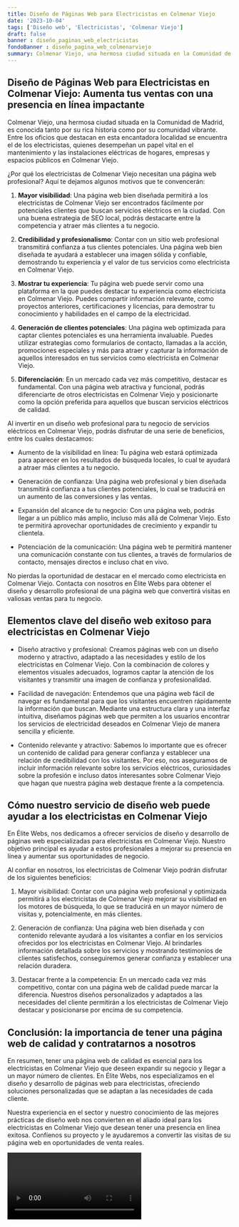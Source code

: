 ```yaml
---
title: Diseño de Páginas Web para Electricistas en Colmenar Viejo
date: '2023-10-04'
tags: ['Diseño web', 'Electricistas', 'Colmenar Viejo']
draft: false
banner : diseño_paginas_web_electricistas
fondoBanner : diseño_pagina_web_colmenarviejo
summary: Colmenar Viejo, una hermosa ciudad situada en la Comunidad de Madrid, es conocida tanto por su rica historia como por su comunidad vibrante. Entre los oficios que destacan en esta encantadora localidad se encuentra el de los electricistas, quienes desempeñan un papel vital en el mantenimiento y las instalaciones eléctricas de hogares, empresas y espacios públicos en Colmenar Viejo.
---
```


## Diseño de Páginas Web para Electricistas en Colmenar Viejo: Aumenta tus ventas con una presencia en línea impactante

Colmenar Viejo, una hermosa ciudad situada en la Comunidad de Madrid, es conocida tanto por su rica historia como por su comunidad vibrante. Entre los oficios que destacan en esta encantadora localidad se encuentra el de los electricistas, quienes desempeñan un papel vital en el mantenimiento y las instalaciones eléctricas de hogares, empresas y espacios públicos en Colmenar Viejo.

¿Por qué los electricistas de Colmenar Viejo necesitan una página web profesional? Aquí te dejamos algunos motivos que te convencerán:

1. **Mayor visibilidad**: Una página web bien diseñada permitirá a los electricistas de Colmenar Viejo ser encontrados fácilmente por potenciales clientes que buscan servicios eléctricos en la ciudad. Con una buena estrategia de SEO local, podrás destacarte entre la competencia y atraer más clientes a tu negocio.

2. **Credibilidad y profesionalismo**: Contar con un sitio web profesional transmitirá confianza a tus clientes potenciales. Una página web bien diseñada te ayudará a establecer una imagen sólida y confiable, demostrando tu experiencia y el valor de tus servicios como electricista en Colmenar Viejo.

3. **Mostrar tu experiencia**: Tu página web puede servir como una plataforma en la que puedes destacar tu experiencia como electricista en Colmenar Viejo. Puedes compartir información relevante, como proyectos anteriores, certificaciones y licencias, para demostrar tu conocimiento y habilidades en el campo de la electricidad.

4. **Generación de clientes potenciales**: Una página web optimizada para captar clientes potenciales es una herramienta invaluable. Puedes utilizar estrategias como formularios de contacto, llamadas a la acción, promociones especiales y más para atraer y capturar la información de aquellos interesados en tus servicios como electricista en Colmenar Viejo.

5. **Diferenciación**: En un mercado cada vez más competitivo, destacar es fundamental. Con una página web atractiva y funcional, podrás diferenciarte de otros electricistas en Colmenar Viejo y posicionarte como la opción preferida para aquellos que buscan servicios eléctricos de calidad.

Al invertir en un diseño web profesional para tu negocio de servicios eléctricos en Colmenar Viejo, podrás disfrutar de una serie de beneficios, entre los cuales destacamos:

- Aumento de la visibilidad en línea: Tu página web estará optimizada para aparecer en los resultados de búsqueda locales, lo cual te ayudará a atraer más clientes a tu negocio.

- Generación de confianza: Una página web profesional y bien diseñada transmitirá confianza a tus clientes potenciales, lo cual se traducirá en un aumento de las conversiones y las ventas.

- Expansión del alcance de tu negocio: Con una página web, podrás llegar a un público más amplio, incluso más allá de Colmenar Viejo. Esto te permitirá aprovechar oportunidades de crecimiento y expandir tu clientela.

- Potenciación de la comunicación: Una página web te permitirá mantener una comunicación constante con tus clientes, a través de formularios de contacto, mensajes directos e incluso chat en vivo.

No pierdas la oportunidad de destacar en el mercado como electricista en Colmenar Viejo. Contacta con nosotros en Élite Webs para obtener el diseño y desarrollo profesional de una página web que convertirá visitas en valiosas ventas para tu negocio.

<GifSeo />

<Cta />

## Elementos clave del diseño web exitoso para electricistas en Colmenar Viejo

- Diseño atractivo y profesional: Creamos páginas web con un diseño moderno y atractivo, adaptado a las necesidades y estilo de los electricistas en Colmenar Viejo. Con la combinación de colores y elementos visuales adecuados, logramos captar la atención de los visitantes y transmitir una imagen de confianza y profesionalidad.

- Facilidad de navegación: Entendemos que una página web fácil de navegar es fundamental para que los visitantes encuentren rápidamente la información que buscan. Mediante una estructura clara y una interfaz intuitiva, diseñamos páginas web que permiten a los usuarios encontrar los servicios de electricidad deseados en Colmenar Viejo de manera sencilla y eficiente.

- Contenido relevante y atractivo: Sabemos lo importante que es ofrecer un contenido de calidad para generar confianza y establecer una relación de credibilidad con los visitantes. Por eso, nos aseguramos de incluir información relevante sobre los servicios eléctricos, curiosidades sobre la profesión e incluso datos interesantes sobre Colmenar Viejo que hagan que nuestra página web destaque frente a la competencia.

## Cómo nuestro servicio de diseño web puede ayudar a los electricistas en Colmenar Viejo

En Élite Webs, nos dedicamos a ofrecer servicios de diseño y desarrollo de páginas web especializadas para electricistas en Colmenar Viejo. Nuestro objetivo principal es ayudar a estos profesionales a mejorar su presencia en línea y aumentar sus oportunidades de negocio.

Al confiar en nosotros, los electricistas de Colmenar Viejo podrán disfrutar de los siguientes beneficios:

1. Mayor visibilidad: Contar con una página web profesional y optimizada permitirá a los electricistas de Colmenar Viejo mejorar su visibilidad en los motores de búsqueda, lo que se traducirá en un mayor número de visitas y, potencialmente, en más clientes.

2. Generación de confianza: Una página web bien diseñada y con contenido relevante ayudará a los visitantes a confiar en los servicios ofrecidos por los electricistas en Colmenar Viejo. Al brindarles información detallada sobre los servicios y mostrando testimonios de clientes satisfechos, conseguiremos generar confianza y establecer una relación duradera.

3. Destacar frente a la competencia: En un mercado cada vez más competitivo, contar con una página web de calidad puede marcar la diferencia. Nuestros diseños personalizados y adaptados a las necesidades del cliente permitirán a los electricistas de Colmenar Viejo destacar y posicionarse por encima de su competencia.

## Conclusión: la importancia de tener una página web de calidad y contratarnos a nosotros

En resumen, tener una página web de calidad es esencial para los electricistas en Colmenar Viejo que deseen expandir su negocio y llegar a un mayor número de clientes. En Élite Webs, nos especializamos en el diseño y desarrollo de páginas web para electricistas, ofreciendo soluciones personalizadas que se adaptan a las necesidades de cada cliente.

Nuestra experiencia en el sector y nuestro conocimiento de las mejores prácticas de diseño web nos convierten en el aliado ideal para los electricistas en Colmenar Viejo que desean tener una presencia en línea exitosa. Confíenos su proyecto y le ayudaremos a convertir las visitas de su página web en oportunidades de venta reales.

<Video />

<CtaBot job='Electricistas' city='Colmenar Viejo'/>

<Gmaps query='Colmenar Viejo+españa+maps' />